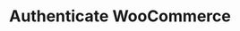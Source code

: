 ---
title: Authenticate WooCommerce
description: Verify your API key and retrieve business information.
openapi: get /v1/woocommerce/authenticate
---